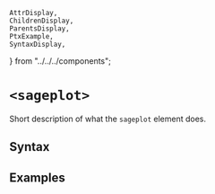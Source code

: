     AttrDisplay,
    ChildrenDisplay,
    ParentsDisplay,
    PtxExample,
    SyntaxDisplay,
} from "../../../components";

# `<sageplot>`

Short description of what the `sageplot` element does.

## Syntax

<SyntaxDisplay name="sageplot" />

## Examples

    